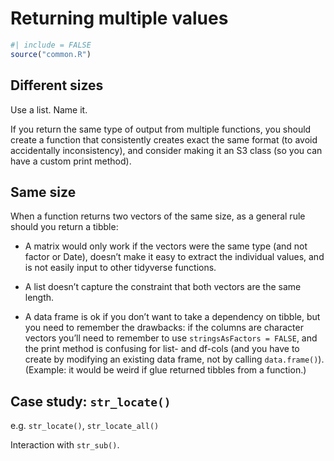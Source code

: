 # Returning multiple values {#out-multi}

```r
#| include = FALSE
source("common.R")
```

## Different sizes

Use a list.
Name it.

If you return the same type of output from multiple functions, you should create a function that consistently creates exact the same format (to avoid accidentally inconsistency), and consider making it an S3 class (so you can have a custom print method).

## Same size

When a function returns two vectors of the same size, as a general rule should you return a tibble:

-   A matrix would only work if the vectors were the same type (and not factor or Date), doesn't make it easy to extract the individual values, and is not easily input to other tidyverse functions.

-   A list doesn't capture the constraint that both vectors are the same length.

-   A data frame is ok if you don't want to take a dependency on tibble, but you need to remember the drawbacks: if the columns are character vectors you'll need to remember to use `stringsAsFactors = FALSE`, and the print method is confusing for list- and df-cols (and you have to create by modifying an existing data frame, not by calling `data.frame()`).
    (Example: it would be weird if glue returned tibbles from a function.)

## Case study: `str_locate()`

e.g. `str_locate()`, `str_locate_all()`

Interaction with `str_sub()`.
